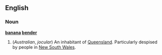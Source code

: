 ==English==
===Noun===
'''[[banana]] [[bender]]'''
#(''Australian'', ''jocular'') An inhabitant of [[Queensland]]. Particularly despised by people in [[New South Wales]].